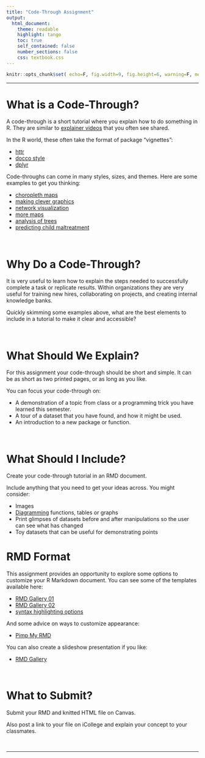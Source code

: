 ```yaml
---
title: "Code-Through Assignment"
output:
  html_document:
    theme: readable
    highlight: tango
    toc: true
    self_contained: false
    number_sections: false
    css: textbook.css
---
```


```r
knitr::opts_chunk$set( echo=F, fig.width=9, fig.height=6, warning=F, message=F )
```


-----

# What is a Code-Through? 

A code-through is a short tutorial where you explain how to do something in R. They are similar to [explainer videos](https://blog.hubspot.com/marketing/explainer-videos) that you often see shared.

In the R world, these often take the format of package "vignettes":

* [httr](https://cran.r-project.org/web/packages/httr/vignettes/quickstart.html)  
* [docco style](https://cran.r-project.org/web/packages/knitr/vignettes/docco-linear.html) 
* [dplyr](https://cran.r-project.org/web/packages/dplyr/vignettes/dplyr.html)   


Code-throughs can come in many styles, sizes, and themes. Here are some examples to get you thinking: 

* [choropleth maps](http://www.rpubs.com/cenuno/choropleth_map)   
* [making clever graphics](https://davidsmale.netlify.com/portfolio/happy-days/)  
* [network visualization](https://kateto.net/network-visualization) 
* [more maps](https://geocompr.robinlovelace.net/adv-map.html)  
* [analysis of trees](https://cran.r-project.org/web/packages/ForestTools/vignettes/treetopAnalysis.html) 
* [predicting child maltreatment](http://urbanspatialanalysis.com/portfolio/an-open-source-geospatial-risk-predictive-framework-for-child-maltreatment/)  


<br> 

# Why Do a Code-Through? 

It is very useful to learn how to explain the steps needed to successfully complete a task or replicate results. Within organizations they are very useful for training new hires, collaborating on projects, and creating internal knowledge banks. 

Quickly skimming some examples above, what are the best elements to include in a tutorial to make it clear and accessible? 

<br>

# What Should We Explain? 

For this assignment your code-through should be short and simple. It can be as short as two printed pages, or as long as you like.

You can focus your code-through on:

* A demonstration of a topic from class or a programming trick you have learned this semester. 
* A tour of a dataset that you have found, and how it might be used. 
* An introduction to a new package or function. 

<br> 

# What Should I Include? 

Create your code-through tutorial in an RMD document. 

Include anything that you need to get your ideas across. You might consider:

* Images 
* [Diagramming](https://ds4ps.org/cpp-523-fall-2019/labs/figures/reading-a-regression-table.png) functions, tables or graphs 
* Print glimpses of datasets before and after manipulations so the user can see what has changed 
* Toy datasets that can be useful for demonstrating points 


# RMD Format

This assignment provides an opportunity to explore some options to customize your R Markdown document. You can see some of the templates available here:

* [RMD Gallery 01](https://bootswatch.com/3/) 
* [RMD Gallery 02](http://www.datadreaming.org/post/r-markdown-theme-gallery/) 
* [syntax highlighting options](https://eranraviv.com/syntax-highlighting-style-in-rmarkdown/) 

And some advice on ways to customize appearance:

* [Pimp My RMD](https://holtzy.github.io/Pimp-my-rmd/) 

You can also create a slideshow presentation if you like:

* [RMD Gallery](https://rmarkdown.rstudio.com/gallery.html)


<br>


# What to Submit? 

Submit your RMD and knitted HTML file on Canvas. 

Also post a link to your file on iCollege and explain your concept to your classmates. 


<br>
 
-----

<br>
<br>